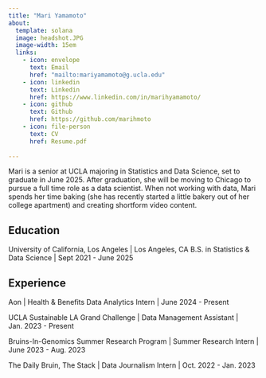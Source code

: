 ```yaml
---
title: "Mari Yamamoto"
about:
  template: solana
  image: headshot.JPG
  image-width: 15em
  links:
    - icon: envelope
      text: Email
      href: "mailto:mariyamamoto@g.ucla.edu"
    - icon: linkedin
      text: Linkedin
      href: https://www.linkedin.com/in/marihyamamoto/
    - icon: github
      text: Github
      href: https://github.com/marihmoto
    - icon: file-person
      text: CV
      href: Resume.pdf
      
---
```


Mari is a senior at UCLA majoring in Statistics and Data Science, set to graduate in June 2025. After graduation, she will be moving to Chicago to pursue a full time role as a data scientist. When not working with data, Mari spends her time baking (she has recently started a little bakery out of her college apartment) and creating shortform video content.

## Education

University of California, Los Angeles | Los Angeles, CA
B.S. in Statistics & Data Science | Sept 2021 - June 2025


## Experience

Aon | Health & Benefits Data Analytics Intern | June 2024 - Present

UCLA Sustainable LA Grand Challenge | Data Management Assistant | Jan. 2023 - Present

Bruins-In-Genomics Summer Research Program | Summer Research Intern | June 2023 - Aug. 2023

The Daily Bruin, The Stack | Data Journalism Intern | Oct. 2022 - Jan. 2023

